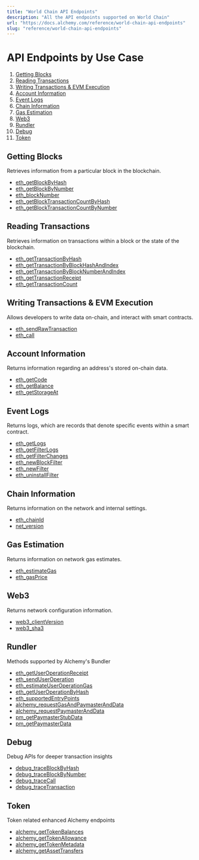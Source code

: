 ```yaml
---
title: "World Chain API Endpoints"
description: "All the API endpoints supported on World Chain"
url: "https://docs.alchemy.com/reference/world-chain-api-endpoints"
slug: "reference/world-chain-api-endpoints"
---
```



# API Endpoints by Use Case

1. [Getting Blocks](#getting-blocks)
2. [Reading Transactions](#reading-transactions)
3. [Writing Transactions & EVM Execution](#writing-transactions--evm-execution)
4. [Account Information](#account-information)
5. [Event Logs](#event-logs)
6. [Chain Information](#chain-information)
7. [Gas Estimation](#gas-estimation)
8. [Web3](#web3)
9. [Rundler](#rundler)
10. [Debug](#debug)
11. [Token](#token)

## Getting Blocks

Retrieves information from a particular block in the blockchain.

* [eth\_getBlockByHash](/reference/eth-getblockbyhash)
* [eth\_getBlockByNumber](/reference/eth-getblockbynumber)
* [eth\_blockNumber](/reference/eth-blocknumber)
* [eth\_getBlockTransactionCountByHash](/reference/eth-getblocktransactioncountbyhash)
* [eth\_getBlockTransactionCountByNumber](/reference/eth-getblocktransactioncountbynumber)

## Reading Transactions

Retrieves information on transactions within a block or the state of the blockchain.

* [eth\_getTransactionByHash](/reference/eth-gettransactionbyhash)
* [eth\_getTransactionByBlockHashAndIndex](/reference/eth-gettransactionbyblockhashandindex)
* [eth\_getTransactionByBlockNumberAndIndex](/reference/eth-gettransactionbyblocknumberandindex)
* [eth\_getTransactionReceipt](/reference/eth-gettransactionreceipt)
* [eth\_getTransactionCount](/reference/eth-gettransactioncount)

## Writing Transactions & EVM Execution

Allows developers to write data on-chain, and interact with smart contracts.

* [eth\_sendRawTransaction](/reference/eth-sendrawtransaction)
* [eth\_call](/reference/eth-call)

## Account Information

Returns information regarding an address's stored on-chain data.

* [eth\_getCode](/reference/eth-getcode)
* [eth\_getBalance](/reference/eth-getbalance)
* [eth\_getStorageAt](/reference/eth-getstorageat)

## Event Logs

Returns logs, which are records that denote specific events within a smart contract.

* [eth\_getLogs](/reference/eth-getlogs)
* [eth\_getFilterLogs](/reference/eth-getfilterlogs)
* [eth\_getFilterChanges](/reference/eth-getfilterchanges)
* [eth\_newBlockFilter](/reference/eth-newblockfilter)
* [eth\_newFilter](/reference/eth-newfilter)
* [eth\_uninstallFilter](/reference/eth-uninstallfilter)

## Chain Information

Returns information on the network and internal settings.

* [eth\_chainId](/reference/eth-chainid)
* [net\_version](/reference/net-version)

## Gas Estimation

Returns information on network gas estimates.

* [eth\_estimateGas](/reference/eth-estimategas)
* [eth\_gasPrice](/reference/eth-gasprice)

## Web3

Returns network configuration information.

* [web3\_clientVersion](/reference/web3-clientversion)
* [web3\_sha3](/reference/web3-sha3)

## Rundler

Methods supported by Alchemy's Bundler

* [eth\_getUserOperationReceipt](/reference/eth-getuseroperationreceipt)
* [eth\_sendUserOperation](/reference/eth-senduseroperation)
* [eth\_estimateUserOperationGas](/reference/eth-estimateuseroperationgas)
* [eth\_getUserOperationByHash](/reference/eth-getuseroperationbyhash)
* [eth\_supportedEntryPoints](/reference/eth-supportedentrypoints)
* [alchemy\_requestGasAndPaymasterAndData](/reference/alchemy-requestgasandpaymasteranddata)
* [alchemy\_requestPaymasterAndData](/reference/alchemy-requestpaymasteranddata)
* [pm\_getPaymasterStubData](/reference/pm-getpaymasterstubdata)
* [pm\_getPaymasterData](/reference/pm-getpaymasterdata)

## Debug

Debug APIs for deeper transaction insights

* [debug\_traceBlockByHash](/reference/debug-traceblockbyhash)
* [debug\_traceBlockByNumber](/reference/debug-traceblockbynumber)
* [debug\_traceCall](/reference/debug-tracecall)
* [debug\_traceTransaction](/reference/debug-tracetransaction)

## Token

Token related enhanced Alchemy endpoints

* [alchemy\_getTokenBalances](/reference/alchemy-gettokenbalances)
* [alchemy\_getTokenAllowance](/reference/alchemy-gettokenallowance)
* [alchemy\_getTokenMetadata](/reference/alchemy-gettokenmetadata)
* [alchemy\_getAssetTransfers](/reference/alchemy-getassettransfers)
